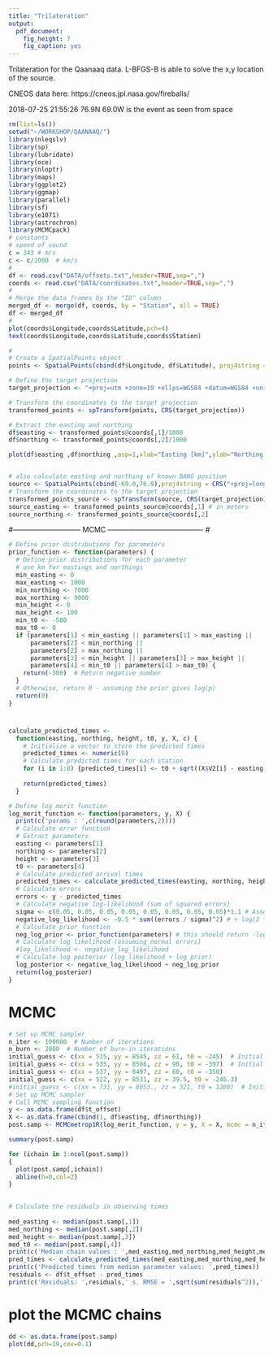 ```yaml
---
title: "Trilateration"
output: 
  pdf_document: 
    fig_height: 7
    fig_caption: yes
---
```


Trilateration for the Qaanaaq data. L-BFGS-B is able to solve the x,y location of the source.

CNEOS data here: https://cneos.jpl.nasa.gov/fireballs/

2018-07-25 21:55:26	76.9N	69.0W is the event as seen from space

```r
rm(list=ls())
setwd("~/WORKSHOP/QAANAAQ/")
library(nleqslv)
library(sp)
library(lubridate)
library(oce)
library(nloptr)
library(maps)
library(ggplot2)
library(ggmap)
library(parallel)
library(sf)
library(e1071)
library(astrochron)
library(MCMCpack)
# constants
# speed of sound
c = 343 # m/s
c <- c/1000  # km/s
#
df <- read.csv("DATA/offsets.txt",header=TRUE,sep=",")
coords <- read.csv("DATA/coordinates.txt",header=TRUE,sep=",")
#
# Merge the data frames by the "ID" column
merged_df <- merge(df, coords, by = "Station", all = TRUE)
df <- merged_df
#
plot(coords$Longitude,coords$Latitude,pch=4)
text(coords$Longitude,coords$Latitude,coords$Station)
```



```r

#
# Create a SpatialPoints object
points <- SpatialPoints(cbind(df$Longitude, df$Latitude), proj4string = CRS("+proj=longlat +ellps=WGS84"))

# Define the target projection
target_projection <- "+proj=utm +zone=19 +ellps=WGS84 +datum=WGS84 +units=m +no_defs"

# Transform the coordinates to the target projection
transformed_points <- spTransform(points, CRS(target_projection))

# Extract the easting and northing
df$easting <- transformed_points@coords[,1]/1000
df$northing <- transformed_points@coords[,2]/1000

plot(df$easting ,df$northing ,asp=1,xlab="Easting [km]",ylab="Northing [km]",pch=19,cex=0.5)


# also calculate easting and northing of known BANG position
source <- SpatialPoints(cbind(-69.0,76.9),proj4string = CRS("+proj=longlat +ellps=WGS84"))
# Transform the coordinates to the target projection
transformed_points_source <- spTransform(source, CRS(target_projection))
source_easting <- transformed_points_source@coords[,1] # in meters
source_northing <- transformed_points_source@coords[,2]
```


#----------------------------- MCMC ----------------------------------------
#
```r
# Define prior distributions for parameters
prior_function <- function(parameters) {
  # Define prior distributions for each parameter
  # use km for eastings and northings
  min_easting <- 0
  max_easting <- 1000
  min_northing <- 7000
  max_northing <- 9000
  min_height <- 0
  max_height <- 100
  min_t0 <- -500
  max_t0 <- 0
  if (parameters[1] < min_easting || parameters[1] > max_easting ||
      parameters[2] < min_northing ||
      parameters[2] > max_northing ||
      parameters[3] < min_height || parameters[3] > max_height ||
      parameters[4] < min_t0 || parameters[4] > max_t0) {
    return(-300)  # Return negative number
  }
  # Otherwise, return 0 - assuming the prior gives log(p)
  return(0)
}
```
#
```r
calculate_predicted_times <-
  function(easting, northing, height, t0, y, X, c) {
    # Initialize a vector to store the predicted times
    predicted_times <- numeric(8)
    # Calculate predicted times for each station
    for (i in 1:8) {predicted_times[i] <- t0 + sqrt((X$V2[i] - easting) ^ 2 + (X$V3[i] - northing) ^ 2 + (0 - height) ^2) / c }
    
    return(predicted_times)
  }

```



```r
# Define log merit function
log_merit_function <- function(parameters, y, X) {
  print(c('params : ',c(round(parameters,2))))
  # Calculate error function
  # Extract parameters
  easting <- parameters[1]
  northing <- parameters[2]
  height <- parameters[3]
  t0 <- parameters[4]
  # Calculate predicted arrival times
  predicted_times <- calculate_predicted_times(easting, northing, height, t0, y, X, c)
  # Calculate errors
  errors <- y - predicted_times
  # Calculate negative log-likelihood (sum of squared errors)
  sigma <- c(0.05, 0.05, 0.05, 0.05, 0.05, 0.05, 0.05, 0.05)*1.1 # Assuming constant variance
  negative_log_likelihood <- -0.5 * sum((errors / sigma)^2) # + log(2 * pi * sigma^2))
  # Calculate prior function
  neg_log_prior <- prior_function(parameters) # this should return -log(prior)
  # Calculate log likelihood (assuming normal errors)
  #log_likelihood <- negative_log_likelihood  
  # Calculate log posterior (log likelihood + log prior)
  log_posterior <- negative_log_likelihood + neg_log_prior
  return(log_posterior)
}
```

# MCMC
```r

# Set up MCMC sampler
n_iter <- 100000  # Number of iterations
n_burn <- 2000  # Number of burn-in iterations
initial_guess <- c(xx = 515, yy = 8545, zz = 61, t0 = -245)  # Initial guess with RMSE=0.34 s
initial_guess <- c(xx = 535, yy = 8506, zz = 90, t0 = -397)  # Initial guess with RMSE=0.31 s
initial_guess <- c(xx = 537, yy = 8497, zz = 60, t0 = -350) 
initial_guess <- c(xx = 522, yy = 8531, zz = 39.5, t0 = -245.3)
#initial_guess <- c(xx = 731, yy = 8053., zz = 321, t0 = 1200)  # Initial guess
# Set up MCMC sampler
# Call MCMC sampling function
y <- as.data.frame(df$t_offset)
X <- as.data.frame(cbind(1, df$easting, df$northing))
post.samp <- MCMCmetrop1R(log_merit_function, y = y, X = X, mcmc = n_iter + n_burn, thin = 10, tune=.1, theta.init = initial_guess) 

summary(post.samp)

for (ichain in 1:ncol(post.samp))
{
  plot(post.samp[,ichain])
  abline(h=0,col=2)
}
 

# Calculate the residuals in observing times
 
med_easting <- median(post.samp[,1])
med_northing <- median(post.samp[,2])
med_height <- median(post.samp[,3])
med_t0 <- median(post.samp[,4])
print(c('Median chain values : ',med_easting,med_northing,med_height,med_t0))
pred_times <- calculate_predicted_times(med_easting,med_northing,med_height,med_t0,y,X,c)
print(c('Predicted times from median parameter values: ',pred_times))
residuals <- df$t_offset - pred_times
print(c('Residuals: ',residuals,' s. RMSE = ',sqrt(sum(residuals^2)),' s.'))
```

# plot the MCMC chains
```r
dd <- as.data.frame(post.samp)
plot(dd,pch=19,cex=0.1)
```




